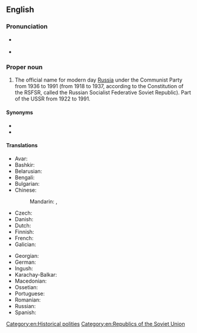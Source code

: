 ==English==
===Pronunciation===
* {{a|UK}} {{IPA|en|/ˈɹʌʃən ˈsɒvi.ət ˈfɛd(ə)ɹətɪv ˈsəʊʃəlɪst ɹɪˈpʌblɪk/}}
* {{a|US}} {{IPA|en|/ˈɹʌʃən ˈsoʊvjət ˈfɛdɚˌɹeɪtɪv ˈsəʊʃəlɪst ɹəˈpʌblɪk/}}
{{rfap|en}}

===Proper noun===
{{en-proper noun}}

# The official name for modern day [[Russia]] under the Communist Party from 1936 to 1991 (from 1918 to 1937, according to the Constitution of the RSFSR, called the Russian Socialist Federative Soviet Republic). Part of the USSR from 1922 to 1991.

====Synonyms====
* {{l|en|Russian SFSR}}
* {{l|en|RSFSR}}

====Translations====
{{trans-top|official name for modern day Russia before the collapse of the Soviet Union}}
* Avar: {{t|av|Россиялъул Советияб Федеративияб Социализмаялъул Республика}}
* Bashkir: {{t|ba|Рәсәй Совет Федератив Социалистик Республикаһы}}
* Belarusian: {{t|be|Расі́йская Саве́цкая Федэраты́ўная Сацыялісты́чная Рэспу́бліка|f}}
* Bengali: {{t|bn|রাশিয়ান সোভিয়েত ফেডারেটিভ সোশালিস্ট রিপাবলিক}}
* Bulgarian: {{t|bg|Руска съветска федеративна социалистическа република|f}}
* Chinese:
*: Mandarin: {{t|cmn|俄羅斯蘇維埃聯邦社會主義共和國|tr=Éluósī Sūwéi'āi Liánbāng Shèhuìzhǔyì Gònghéguó}}, {{t|cmn|俄罗斯苏维埃联邦社会主义共和国|tr=Éluósī Sūwéi'āi Liánbāng Shèhuìzhǔyì Gònghéguó}}
* Czech: {{t|cs|Ruská sovětská federativní socialistická republika|f}}
* Danish: {{t|da|Russiske Socialistiske Føderative Sovjetrepublik|c}}
* Dutch: {{t+|nl|Russische Socialistische Federatieve Sovjetrepubliek|c}}
* Finnish: {{t|fi|Venäjän Sosialistinen Federatiivinen Neuvostotasavalta}}
* French: {{t|fr|République socialiste fédérative soviétique de Russie|f}}
* Galician: {{t|gl|República Socialista Federativa Soviética Rusa|f}}
{{trans-mid}}
* Georgian: {{t|ka|რუსეთის საბჭოთა ფედერაციული სოციალისტური რესპუბლიკა}}
* German: {{t|de|Russische Sozialistische Föderative Sowjetrepublik|f}}
* Ingush: {{t|inh|Россе Советий Федеративни Социалистически Республика}}
* Karachay-Balkar: {{t|krc|Россия Совет Федератив Социалист Республика}}
* Macedonian: {{t|mk|Руска Советска Федерати́вна Социјалистичка Република|f}}
* Ossetian: {{t|os|Уæрæсейы Советон Федеративон Социалистон Республикӕ}}
* Portuguese: {{t+|pt|República Socialista Federativa Soviética da Rússia|f}}
* Romanian: {{t|ro|Republica Sovietică Federativă Socialistă Rusă|f}}
* Russian: {{t+|ru|Росси́йская Сове́тская Федерати́вная Социалисти́ческая Респу́блика|f}}
* Spanish: {{t+|es|República Socialista Federativa Soviética de Rusia|f}}
{{trans-bottom}}

[[Category:en:Historical polities]]
[[Category:en:Republics of the Soviet Union]]